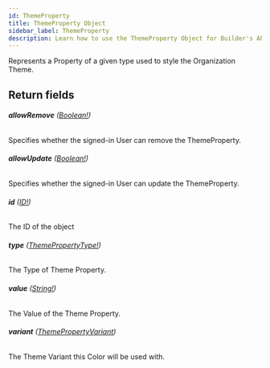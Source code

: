 ```yaml
---
id: ThemeProperty
title: ThemeProperty Object
sidebar_label: ThemeProperty
description: Learn how to use the ThemeProperty Object for Builder's API.
---
```


Represents a Property of a given type used to style the Organization Theme.

## Return fields

###### <b>allowRemove</b> ([Boolean!](/docs/composer/builder/api/schema/scalar/Boolean.mdx))

Specifies whether the signed-in User can remove the ThemeProperty.

###### <b>allowUpdate</b> ([Boolean!](/docs/composer/builder/api/schema/scalar/Boolean.mdx))

Specifies whether the signed-in User can update the ThemeProperty.

###### <b>id</b> ([ID!](/docs/composer/builder/api/schema/scalar/ID.mdx))

The ID of the object

###### <b>type</b> ([ThemePropertyType!](/docs/composer/builder/api/schema/enum/ThemePropertyType.mdx))

The Type of Theme Property.

###### <b>value</b> ([String!](/docs/composer/builder/api/schema/scalar/String.mdx))

The Value of the Theme Property.

###### <b>variant</b> ([ThemePropertyVariant](/docs/composer/builder/api/schema/enum/ThemePropertyVariant.mdx))

The Theme Variant this Color will be used with.
